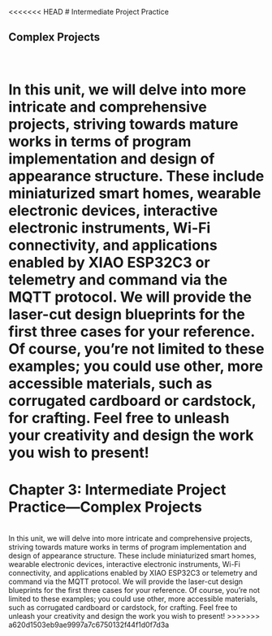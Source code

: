 <<<<<<< HEAD
# Intermediate Project Practice

## Complex Projects {.unnumbered}

<br /> In this unit, we will delve into more intricate and comprehensive projects, striving towards mature works in terms of program implementation and design of appearance structure. These include miniaturized smart homes, wearable electronic devices, interactive electronic instruments, Wi-Fi connectivity, and applications enabled by XIAO ESP32C3 or telemetry and command via the MQTT protocol. We will provide the laser-cut design blueprints for the first three cases for your reference. Of course, you're not limited to these examples; you could use other, more accessible materials, such as corrugated cardboard or cardstock, for crafting. Feel free to unleash your creativity and design the work you wish to present!
=======
# Chapter 3: Intermediate Project Practice---Complex Projects
<br />
In this unit, we will delve into more intricate and comprehensive projects, striving towards mature works in terms of program implementation and design of appearance structure. These include miniaturized smart homes, wearable electronic devices, interactive electronic instruments, Wi-Fi connectivity, and applications enabled by XIAO ESP32C3 or telemetry and command via the MQTT protocol. We will provide the laser-cut design blueprints for the first three cases for your reference. Of course, you're not limited to these examples; you could use other, more accessible materials, such as corrugated cardboard or cardstock, for crafting. Feel free to unleash your creativity and design the work you wish to present!
>>>>>>> a620d1503eb9ae9997a7c6750132f44f1d0f7d3a
